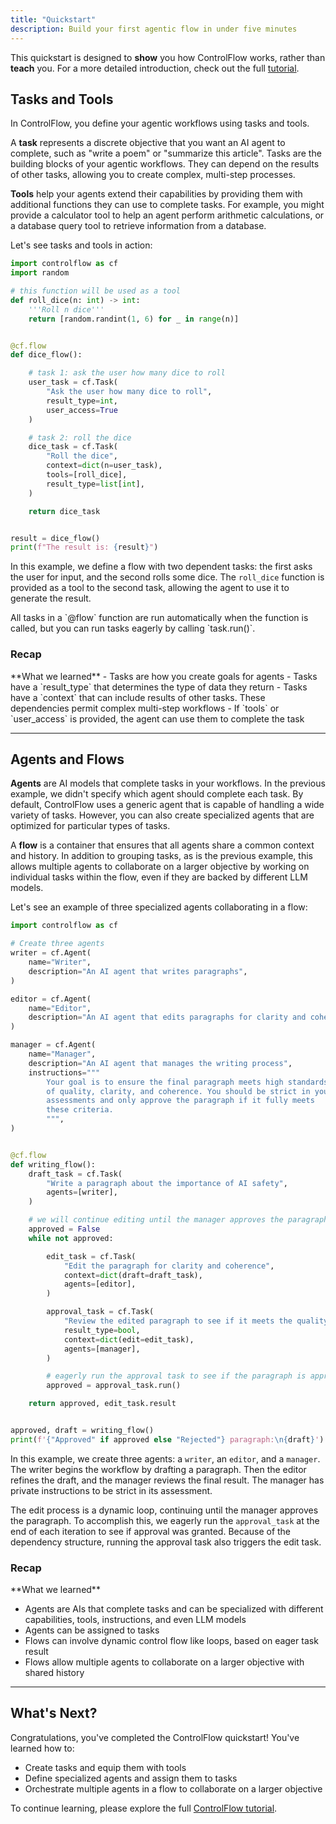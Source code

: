 ```yaml
---
title: "Quickstart"
description: Build your first agentic flow in under five minutes
---
```



This quickstart is designed to **show** you how ControlFlow works, rather than **teach** you. For a more detailed introduction, check out the full [tutorial](/tutorial).

<Installation />

## Tasks and Tools

In ControlFlow, you define your agentic workflows using tasks and tools.

A **task** represents a discrete objective that you want an AI agent to complete, such as "write a poem" or "summarize this article". Tasks are the building blocks of your agentic workflows. They can depend on the results of other tasks, allowing you to create complex, multi-step processes.

**Tools** help your agents extend their capabilities by providing them with additional functions they can use to complete tasks. For example, you might provide a calculator tool to help an agent perform arithmetic calculations, or a database query tool to retrieve information from a database.

Let's see tasks and tools in action:


```python
import controlflow as cf
import random

# this function will be used as a tool 
def roll_dice(n: int) -> int:
    '''Roll n dice'''
    return [random.randint(1, 6) for _ in range(n)]


@cf.flow
def dice_flow():

    # task 1: ask the user how many dice to roll
    user_task = cf.Task(
        "Ask the user how many dice to roll", 
        result_type=int, 
        user_access=True
    )

    # task 2: roll the dice
    dice_task = cf.Task(
        "Roll the dice",
        context=dict(n=user_task),
        tools=[roll_dice],
        result_type=list[int],
    )

    return dice_task


result = dice_flow()
print(f"The result is: {result}")
```

In this example, we define a flow with two dependent tasks: the first asks the user for input, and the second rolls some dice. The `roll_dice` function is provided as a tool to the second task, allowing the agent to use it to generate the result.

<Tip>
All tasks in a `@flow` function are run automatically when the function is called, but you can run tasks eagerly by calling `task.run()`.
</Tip>


### Recap
<Check>
**What we learned**
- Tasks are how you create goals for agents
- Tasks have a `result_type` that determines the type of data they return
- Tasks have a `context` that can include results of other tasks. These dependencies permit complex multi-step workflows
- If `tools` or `user_access` is provided, the agent can use them to complete the task
</Check>  


---

## Agents and Flows

**Agents** are AI models that complete tasks in your workflows. In the previous example, we didn't specify which agent should complete each task. By default, ControlFlow uses a generic agent that is capable of handling a wide variety of tasks. However, you can also create specialized agents that are optimized for particular types of tasks.

A **flow** is a container that ensures that all agents share a common context and history. In addition to grouping tasks, as is the previous example, this allows multiple agents to collaborate on a larger objective by working on individual tasks within the flow, even if they are backed by different LLM models.

Let's see an example of three specialized agents collaborating in a flow:

```python
import controlflow as cf

# Create three agents
writer = cf.Agent(
    name="Writer",
    description="An AI agent that writes paragraphs",
)

editor = cf.Agent(
    name="Editor",
    description="An AI agent that edits paragraphs for clarity and coherence",
)

manager = cf.Agent(
    name="Manager",
    description="An AI agent that manages the writing process",
    instructions="""
        Your goal is to ensure the final paragraph meets high standards 
        of quality, clarity, and coherence. You should be strict in your 
        assessments and only approve the paragraph if it fully meets 
        these criteria.
        """,
)


@cf.flow
def writing_flow():
    draft_task = cf.Task(
        "Write a paragraph about the importance of AI safety",
        agents=[writer],
    )

    # we will continue editing until the manager approves the paragraph
    approved = False
    while not approved:

        edit_task = cf.Task(
            "Edit the paragraph for clarity and coherence",
            context=dict(draft=draft_task),
            agents=[editor],
        )

        approval_task = cf.Task(
            "Review the edited paragraph to see if it meets the quality standards",
            result_type=bool,
            context=dict(edit=edit_task),
            agents=[manager],
        )

        # eagerly run the approval task to see if the paragraph is approved
        approved = approval_task.run()

    return approved, edit_task.result


approved, draft = writing_flow()
print(f'{"Approved" if approved else "Rejected"} paragraph:\n{draft}')
```

In this example, we create three agents: a `writer`, an `editor`, and a `manager`. The writer begins the workflow by drafting a paragraph. Then the editor refines the draft, and the manager reviews the final result. The manager has private instructions to be strict in its assessment.

The edit process is a dynamic loop, continuing until the manager approves the paragraph. To accomplish this, we eagerly run the `approval_task` at the end of each iteration to see if approval was granted. Because of the dependency structure, running the approval task also triggers the edit task.

### Recap
<Check>
**What we learned**

- Agents are AIs that complete tasks and can be specialized with different capabilities, tools, instructions, and even LLM models
- Agents can be assigned to tasks
- Flows can involve dynamic control flow like loops, based on eager task result
- Flows allow multiple agents to collaborate on a larger objective with shared history
</Check>

---

## What's Next? 

Congratulations, you've completed the ControlFlow quickstart! You've learned how to:

- Create tasks and equip them with tools
- Define specialized agents and assign them to tasks
- Orchestrate multiple agents in a flow to collaborate on a larger objective

To continue learning, please explore the full [ControlFlow tutorial](/tutorial).